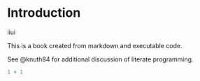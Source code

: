 # Introduction

iiui

This is a book created from markdown and executable code.

See @knuth84 for additional discussion of literate programming.

```r
1 + 1
```
